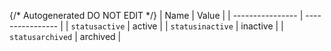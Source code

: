 {/* Autogenerated DO NOT EDIT  */}
| Name             | Value            |
| ---------------- | ---------------- |
| `statusactive`   | active           |
| `statusinactive` | inactive         |
| `statusarchived` | archived         |